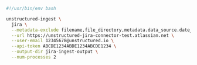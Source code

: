 ```bash Shell
#!/usr/bin/env bash

unstructured-ingest \
  jira \
  --metadata-exclude filename,file_directory,metadata.data_source.date_processed \
  --url https://unstructured-jira-connector-test.atlassian.net \
  --user-email 12345678@unstructured.io \
  --api-token ABCDE1234ABDE1234ABCDE1234 \
  --output-dir jira-ingest-output \
  --num-processes 2
```
